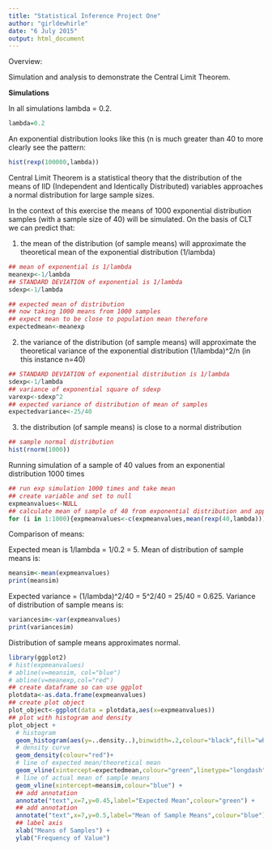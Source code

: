 ```yaml
---
title: "Statistical Inference Project One"
author: "girldewhirle"
date: "6 July 2015"
output: html_document
---
```


Overview:

Simulation and analysis to demonstrate the Central Limit Theorem.

**Simulations**

In all simulations lambda = 0.2.

```r
lambda=0.2
```

An exponential distribution looks like this (n is much greater than 40 to more clearly see the pattern:

```r
hist(rexp(100000,lambda))
```

Central Limit Theorem is a statistical theory that the distribution of the means of IID (Independent and Identically Distributed) variables approaches a normal distribution for large sample sizes.

In the context of this exercise the means of 1000 exponential distribution samples (with a sample size of 40) will be simulated.  On the basis of CLT we can predict that:

1) the mean of the distribution (of sample means) will approximate the theoretical mean of the exponential distribution (1/lambda)

```r
## mean of exponential is 1/lambda
meanexp<-1/lambda
## STANDARD DEVIATION of exponential is 1/lambda
sdexp<-1/lambda

## expected mean of distribution
## now taking 1000 means from 1000 samples
## expect mean to be close to population mean therefore
expectedmean<-meanexp
```

2) the variance of the distribution (of sample means) will approximate the theoretical variance of the exponential distribution (1/lambda)^2/n (in this instance n=40)

```r
## STANDARD DEVIATION of exponential distribution is 1/lambda
sdexp<-1/lambda
## variance of exponential square of sdexp
varexp<-sdexp^2
## expected variance of distribution of mean of samples
expectedvariance<-25/40

```

3) the distribution (of sample means) is close to a normal distribution

```r
## sample normal distribution
hist(rnorm(1000))
```

Running simulation of a sample of 40 values from an exponential distribution 1000 times
```r
## run exp simulation 1000 times and take mean
## create variable and set to null
expmeanvalues<-NULL
## calculate mean of sample of 40 from exponential distribution and append to variable
for (i in 1:1000){expmeanvalues<-c(expmeanvalues,mean(rexp(40,lambda)))}
```

Comparison of means:

Expected mean is 1/lambda = 1/0.2 = 5.  Mean of distribution of sample means is:
```r
meansim<-mean(expmeanvalues)
print(meansim)
```

Expected variance = (1/lambda)^2/40 = 5^2/40 = 25/40 = 0.625.  Variance of distribution of sample means is:
```r
variancesim<-var(expmeanvalues)
print(variancesim)
```

Distribution of sample means approximates normal.
```r
library(ggplot2)
# hist(expmeanvalues)
# abline(v=meansim, col="blue")
# abline(v=meanexp,col="red")
## create dataframe so can use ggplot
plotdata<-as.data.frame(expmeanvalues)
## create plot object
plot_object<-ggplot(data = plotdata,aes(x=expmeanvalues))
## plot with histogram and density
plot_object + 
  # histogram
  geom_histogram(aes(y=..density..),binwidth=.2,colour="black",fill="white") +
  # density curve
  geom_density(colour="red")+
  # line of expected mean/theoretical mean
  geom_vline(xintercept=expectedmean,colour="green",linetype="longdash") +
  # line of actual mean of sample means
  geom_vline(xintercept=meansim,colour="blue") + 
  ## add annotation
  annotate("text",x=7,y=0.45,label="Expected Mean",colour="green") +
  ## add annotation
  annotate("text",x=7,y=0.5,label="Mean of Sample Means",colour="blue") +
  ## label axis
  xlab("Means of Samples") +
  ylab("Frequency of Value")
```